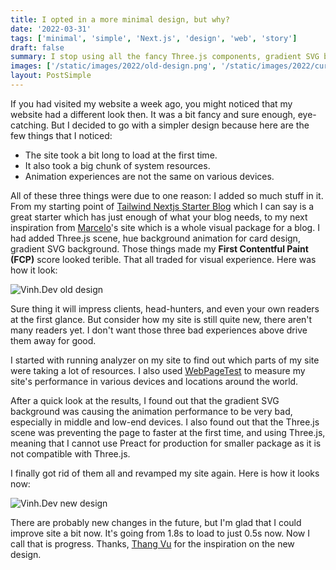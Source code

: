 ```yaml
---
title: I opted in a more minimal design, but why?
date: '2022-03-31'
tags: ['minimal', 'simple', 'Next.js', 'design', 'web', 'story']
draft: false
summary: I stop using all the fancy Three.js components, gradient SVG background in my new Next.js for a simpler design and it feels so much better. Let me you why.
images: ['/static/images/2022/old-design.png', '/static/images/2022/current-design.png']
layout: PostSimple
---
```


If you had visited my website a week ago, you might noticed that my website had a different look then. It was a bit fancy and sure enough, eye-catching. But I decided to go with a simpler design because here are the few things that I noticed:

- The site took a bit long to load at the first time.
- It also took a big chunk of system resources.
- Animation experiences are not the same on various devices.

All of these three things were due to one reason: I added so much stuff in it. From my starting point of [Tailwind Nextjs Starter Blog](https://github.com/timlrx/tailwind-nextjs-starter-blog) which I can say is a great starter which has just enough of what your blog needs, to my next inspiration from [Marcelo](https://twitter.com/marceloavf)'s site which is a whole visual package for a blog. I had added Three.js scene, hue background animation for card design, gradient SVG background. Those things made my **First Contentful Paint (FCP)** score looked terible. That all traded for visual experience. Here was how it look:

![Vinh.Dev old design](/static/images/2022/old-design.png)

Sure thing it will impress clients, head-hunters, and even your own readers at the first glance. But consider how my site is still quite new, there aren't many readers yet. I don't want those three bad experiences above drive them away for good.

I started with running analyzer on my site to find out which parts of my site were taking a lot of resources. I also used [WebPageTest](https://www.webpagetest.org) to measure my site's performance in various devices and locations around the world.

After a quick look at the results, I found out that the gradient SVG background was causing the animation performance to be very bad, especially in middle and low-end devices. I also found out that the Three.js scene was preventing the page to faster at the first time, and using Three.js, meaning that I cannot use Preact for production for smaller package as it is not compatible with Three.js.

I finally got rid of them all and revamped my site again. Here is how it looks now:

![Vinh.Dev new design](/static/images/2022/current-design.png)

There are probably new changes in the future, but I'm glad that I could improve site a bit now. It's going from 1.8s to load to just 0.5s now. Now I call that is progress. Thanks, [Thang Vu](https://twitter.com/thanghvu) for the inspiration on the new design.
